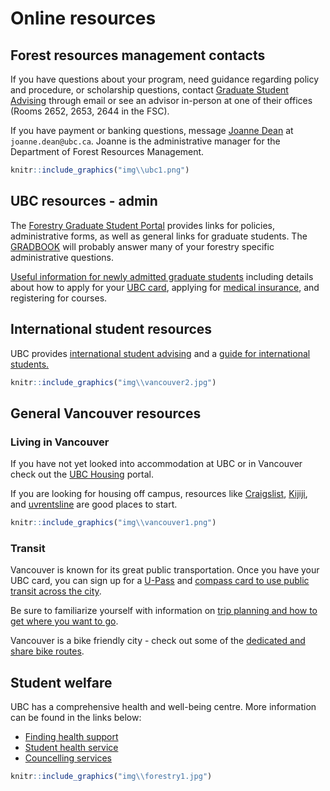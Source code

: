 # Online resources {-#resources}

## Forest resources management contacts {-#resourcesfrm}

If you have questions about your program, need guidance regarding policy and procedure, or scholarship questions, contact [Graduate Student Advising](https://forestry.ubc.ca/students/graduate-student-portal/graduate-student-advising/) through email or see an advisor in-person at one of their offices (Rooms 2652, 2653, 2644 in the FSC).

If you have payment or banking questions, message [Joanne Dean](https://frm.forestry.ubc.ca/people/staff/) at `joanne.dean@ubc.ca`. Joanne is the administrative manager for the Department of Forest Resources Management.

```r
knitr::include_graphics("img\\ubc1.png")
```

## UBC resources - admin {-#resourcesubc}

The [Forestry Graduate Student Portal](https://forestry.ubc.ca/students/graduate-student-portal/) provides links for policies, administrative forms, as well as general links for graduate students. The [GRADBOOK](https://forestry.ubc.ca/wp-content/uploads/2021/08/Forestry-Gradbook-2021-22_Final.pdf) will probably answer many of your forestry specific administrative questions.

[Useful information for newly admitted graduate students](https://www.grad.ubc.ca/current-students/newly-admitted) including details about how to apply for your [UBC card](https://ubccard.ubc.ca/), applying for [medical insurance](https://students.ubc.ca/health/health-insurance), and registering for courses. 

## International student resources {-#resourcesint}

UBC provides [international student advising](https://students.ubc.ca/about-student-services/international-student-advising) and a [guide for international students.](https://students.ubc.ca/international-student-guide)

```r
knitr::include_graphics("img\\vancouver2.jpg")
```

## General Vancouver resources {-#resourcesvan}

### Living in Vancouver {-#housing}

If you have not yet looked into accommodation at UBC or in Vancouver check out the [UBC Housing](https://www.grad.ubc.ca/campus-community/life-vancouver/housing?menu=000%2C000%2C000%2C000) portal.  

If you are looking for housing off campus, resources like [Craigslist](https://vancouver.craigslist.org/d/apartments-housing-for-rent/search/apa),  [Kijiji](https://www.kijiji.ca/b-apartments-condos/vancouver/house/c37l1700287a29276001), and [uvrentsline](https://www.uvrentsline.com/) are good places to start.

```r
knitr::include_graphics("img\\vancouver1.png")
```

### Transit {-#transit}

Vancouver is known for its great public transportation. Once you have your UBC card, you can sign up for a [U-Pass](https://planning.ubc.ca/transportation/transit/u-pass-compass-card) and [compass card to use public transit across the city](https://ubccard.ubc.ca/u-pass-and-compass-card).

Be sure to familiarize yourself with information on [trip planning and how to get where you want to go](https://www.translink.ca/schedules-and-maps/transit-system-maps.aspx).

Vancouver is a bike friendly city - check out some of the [dedicated and share bike routes](https://vancouver.ca/files/cov/map-cycling-vancouver.pdf).

## Student welfare {-#welfare}

UBC has a comprehensive health and well-being centre. More information can be found in the links below:

* [Finding health support](https://students.ubc.ca/health/finding-health-support)
* [Student health service](https://students.ubc.ca/health/student-health-service)
* [Councelling services](https://students.ubc.ca/health/counselling-services)

```r
knitr::include_graphics("img\\forestry1.jpg")
```


